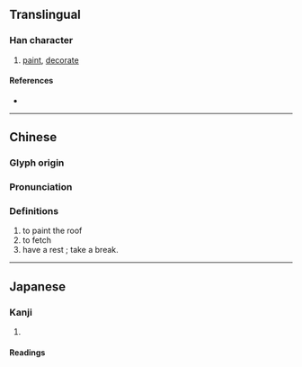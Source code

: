 {{also|墍}}
{{character info}}
==Translingual==

===Han character===
{{Han char|rn=32|rad=土|as=09|sn=12|four=71104|canj=AUG|ids=⿱既土}}

# [[paint]], [[decorate]]

====References====
* {{Han ref|kx=0234.271|hdz=10468.040|uh=5848|ud=22600}}

----

==Chinese==
{{zh-forms}}

===Glyph origin===
{{Han etym}}

===Pronunciation===
{{zh-pron
|m=jì,xì
|c=hei3,kei3
|mc=y
|oc=y
|cat=
}}

===Definitions===
{{zh-hanzi}}
#to paint the roof
#to fetch
#have a rest ; take a break.

----

==Japanese==

===Kanji===
{{ja-kanji|grade=|rs=土09}}

# {{rfdef|ja|sort=土09}}

====Readings====
{{ja-readings|on=[[き]] (ki), [[ぎ]] (gi), [[け]] (ke), [[かい]] (kai), [[がい]] (gai)|kun=[[ぬる]] (nuru), [[かざる]] (kazaru), [[とる]] (toru), [[いこう]] (ikou)}}
